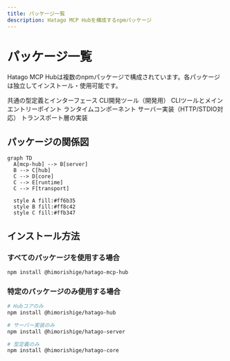 ```yaml
---
title: パッケージ一覧
description: Hatago MCP Hubを構成するnpmパッケージ
---
```



# パッケージ一覧

Hatago MCP Hubは複数のnpmパッケージで構成されています。各パッケージは独立してインストール・使用可能です。

<CardGrid>
  <Card title="@himorishige/hatago-core" icon="package" href="/ja/packages/core/">
    共通の型定義とインターフェース
  </Card>
  <Card title="@himorishige/hatago-cli" icon="package" href="/ja/packages/cli/">
    CLI開発ツール（開発用）
  </Card>
  <Card title="@himorishige/hatago-mcp-hub" icon="package" href="/ja/packages/mcp-hub/">
    CLIツールとメインエントリーポイント
  </Card>
  <Card title="@himorishige/hatago-runtime" icon="package" href="/ja/packages/runtime/">
    ランタイムコンポーネント
  </Card>
  <Card title="@himorishige/hatago-server" icon="package" href="/ja/packages/server/">
    サーバー実装（HTTP/STDIO対応）
  </Card>
  <Card title="@himorishige/hatago-transport" icon="package" href="/ja/packages/transport/">
    トランスポート層の実装
  </Card>
</CardGrid>

## パッケージの関係図

```mermaid
graph TD
  A[mcp-hub] --> B[server]
  B --> C[hub]
  C --> D[core]
  C --> E[runtime]
  C --> F[transport]

  style A fill:#ff6b35
  style B fill:#ff8c42
  style C fill:#ffb347
```

## インストール方法

### すべてのパッケージを使用する場合

```bash
npm install @himorishige/hatago-mcp-hub
```

### 特定のパッケージのみ使用する場合

```bash
# Hubコアのみ
npm install @himorishige/hatago-hub

# サーバー実装のみ
npm install @himorishige/hatago-server

# 型定義のみ
npm install @himorishige/hatago-core
```
